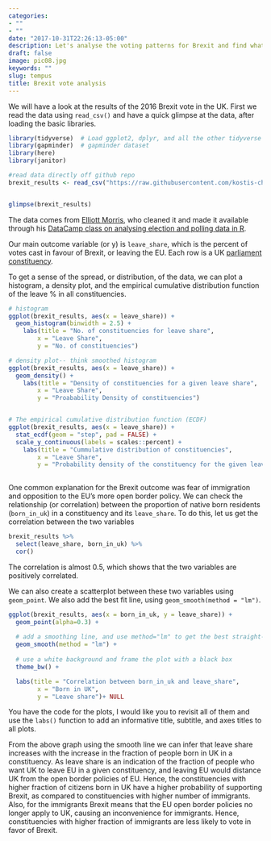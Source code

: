 ```yaml
---
categories:
- ""
- ""
date: "2017-10-31T22:26:13-05:00"
description: Let's analyse the voting patterns for Brexit and find what were the major factors affecting the vote. Were native citizens more likely to vote for the Brexit or it depended on the level of education? We will explore all these questions in our analysis.
draft: false
image: pic08.jpg
keywords: ""
slug: tempus
title: Brexit vote analysis
---
```


We will have a look at the results of the 2016 Brexit vote in the UK. First we read the data using `read_csv()` and have a quick glimpse at the data, after loading the basic libraries.

```r
library(tidyverse)  # Load ggplot2, dplyr, and all the other tidyverse packages
library(gapminder)  # gapminder dataset
library(here)
library(janitor)
```

```r

#read data directly off github repo
brexit_results <- read_csv("https://raw.githubusercontent.com/kostis-christodoulou/am01/master/data/brexit_results.csv")


glimpse(brexit_results)
```

The data comes from [Elliott Morris](https://www.thecrosstab.com/), who cleaned it and made it available through his [DataCamp class on analysing election and polling data in R](https://www.datacamp.com/courses/analyzing-election-and-polling-data-in-r).

Our main outcome variable (or y) is `leave_share`, which is the percent of votes cast in favour of Brexit, or leaving the EU. Each row is a UK [parliament constituency](https://en.wikipedia.org/wiki/United_Kingdom_Parliament_constituencies).

To get a sense of the spread, or distribution, of the data, we can plot a histogram, a density plot, and the empirical cumulative distribution function of the leave % in all constituencies.

```r

# histogram
ggplot(brexit_results, aes(x = leave_share)) +
  geom_histogram(binwidth = 2.5) +
    labs(title = "No. of constituencies for leave share",
        x = "Leave Share",
        y = "No. of constituencies")

# density plot-- think smoothed histogram
ggplot(brexit_results, aes(x = leave_share)) +
  geom_density() +
    labs(title = "Density of constituencies for a given leave share",
        x = "Leave Share",
        y = "Proabability Density of constituencies")


# The empirical cumulative distribution function (ECDF) 
ggplot(brexit_results, aes(x = leave_share)) +
  stat_ecdf(geom = "step", pad = FALSE) +
  scale_y_continuous(labels = scales::percent) +
    labs(title = "Cummulative distribution of constituencies",
        x = "Leave Share",
        y = "Probability density of the constituency for the given leave share")
  


```

One common explanation for the Brexit outcome was fear of immigration and opposition to the EU's more open border policy. We can check the relationship (or correlation) between the proportion of native born residents (`born_in_uk`) in a constituency and its `leave_share`. To do this, let us get the correlation between the two variables

```r
brexit_results %>% 
  select(leave_share, born_in_uk) %>% 
  cor()
```

The correlation is almost 0.5, which shows that the two variables are positively correlated.

We can also create a scatterplot between these two variables using `geom_point`. We also add the best fit line, using `geom_smooth(method = "lm")`.

```r
ggplot(brexit_results, aes(x = born_in_uk, y = leave_share)) +
  geom_point(alpha=0.3) +
  
  # add a smoothing line, and use method="lm" to get the best straight-line
  geom_smooth(method = "lm") + 
  
  # use a white background and frame the plot with a black box
  theme_bw() +

  labs(title = "Correlation between born_in_uk and leave_share",
        x = "Born in UK",
        y = "Leave share")+ NULL
```

You have the code for the plots, I would like you to revisit all of them and use the `labs()` function to add an informative title, subtitle, and axes titles to all plots.

From the above graph using the smooth line we can infer that leave share increases with the increase in the fraction of people born in UK in a constituency. As leave share is an indication of the fraction of people who want UK to leave EU in a given constituency, and leaving EU would distance UK from the open border policies of EU. 
Hence, the constituencies with higher fraction of citizens born in UK have a higher probability of supporting Brexit, as compared to constituencies with higher number of immigrants. Also, for the immigrants Brexit means that the EU open border policies no longer apply to UK, causing an inconvenience for immigrants. Hence, constituencies with higher fraction of immigrants are less likely to vote in favor of Brexit.
